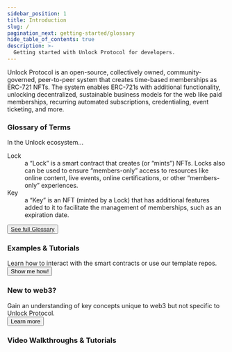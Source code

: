 ```yaml
---
sidebar_position: 1
title: Introduction
slug: /
pagination_next: getting-started/glossary
hide_table_of_contents: true
description: >-
  Getting started with Unlock Protocol for developers.
---
```


<div className="container getting-started">
  <div className="row">
    <div className="col col--12">
      <p>Unlock Protocol is an open-source, collectively owned, community-governed, 
      peer-to-peer system that creates time-based memberships as ERC-721 NFTs. 
      The system enables ERC-721s with additional functionality, unlocking 
      decentralized, sustainable business models for the web like paid memberships, 
      recurring automated subscriptions, credentialing, event ticketing, and more.
      </p>
    </div>
  </div>
  <div className="row">
    <div className="col col--6">
      <div className="card">
        <div class="card__header">
          <h3>Glossary of Terms</h3>
        </div>
        <div className="card__body">
          In the Unlock ecosystem...
          <dl>
            <dt>Lock</dt>
            <dd>a “Lock” is a smart contract that creates 
            (or “mints”) NFTs. Locks also can be used to ensure “members-only” 
            access to resources like online content, live events, online 
            certifications, or other “members-only” experiences.</dd>
            <dt>Key</dt>
            <dd>a “Key” is an NFT (minted by a Lock) 
            that has additional features added to it to facilitate the management 
            of memberships, such as an expiration date.</dd>
          </dl>
        </div>
        <div className="card__footer">
          <button className="button button--secondary button--block">
            <a href="/getting-started/glossary">See full Glossary</a>
          </button>
        </div>
      </div>
    </div>
    <div className="col col--6">
      <div className="row second-column-intro">
        <div className="card">
          <div className="card__header">
            <h3>Examples & Tutorials</h3>
          </div>
          <div className="card__body">
            Learn how to interact with the smart contracts or use our template repos.
          </div>
          <div className="card__footer">
            <a href="../tutorials">
              <button class="button button--secondary button--block">Show me how!</button>
            </a>
          </div>
        </div>
      </div>
      <div className="row second-column-intro">
        <div className="card">
          <div className="card__header">
            <h3>New to web3?</h3>
          </div>
          <div className="card__body">
            Gain an understanding of key concepts unique to web3 but not specific
            to Unlock Protocol.
          </div>
          <div className="card__footer">
            <a href="./getting-started/new-to-web3">
              <button class="button button--secondary button--block">Learn more</button>
            </a>
          </div>
        </div>
      </div>
    </div>
  </div>
  <div className="row">
    <div className="col col--12">
      <div className="card">
        <div className="card__header">
          <h3>Video Walkthroughs & Tutorials</h3>
        </div>
        <div className="card__body">
          <FlocklerEmbed siteUuid="18462b3104603cf8399278dfcbdfdad8" embedUuid="184658e6c6a08da48aa59834fa000a4f" />
        </div>
      </div>
    </div>
  </div>
</div>
